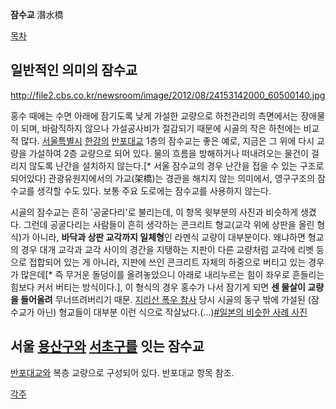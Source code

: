 '''잠수교'''
潛水橋

[[목차]]

== 일반적인 의미의 잠수교 ==

http://file2.cbs.co.kr/newsroom/image/2012/08/24153142000_60500140.jpg

홍수 때에는 수면 아래에 잠기도록 낮게 가설한 교량으로 하천관리의 측면에서는 장애물이 되며, 바람직하지 않으나 가설공사비가 절감되기 때문에 시골의 작은 하천에는 비교적 많다. [[서울특별시]] [[한강]]의 [[반포대교]] 1층의 잠수교는 좋은 예로, 지금은 그 위에 다시 교량을 가설하여 2층 교량으로 되어 있다. 물의 흐름을 방해하거나 떠내려오는 물건이 걸리지 않도록 난간을 설치하지 않는다.[* 서울 잠수교의 경우 난간을 접을 수 있는 구조로 되어있다] 관광유원지에서의 가교(架橋)는 경관을 해치지 않는 의미에서, 영구구조의 잠수교를 생각할 수도 있다. 보통 주요 도로에는 잠수교를 사용하지 않는다.

시골의 잠수교는 흔히 '공굴다리'로 불리는데, 이 항목 윗부분의 사진과 비슷하게 생겼다. 그런데 공굴다리는 사람들이 흔히 생각하는 콘크리트 형교(교각 위에 상판을 올린 형식)가 아니라, '''바닥과 상판 교각까지 일체형'''인 라멘식 교량이 대부분이다. 왜냐하면 형교의 경우 대개 교각과 교각 사이의 경간을 지탱하는 지판이 다른 교량처럼 교각에 리벳 등으로 접합되어 있는 게 아니라, 지판에 쓰인 콘크리트 자체의 하중으로 버티고 있는 경우가 많은데[* 즉 무거운 돌덩이를 올려놓았으니 아래로 내리누르는 힘이 좌우로 흔들리는 힘보다 커서 버티는 방식이다.], 이 형식의 경우 홍수가 나서 잠기게 되면 '''센 물살이 교량을 들어올려''' 무너뜨려버리기 때문. [[지리산 폭우 참사]] 당시 시골의 동구 밖에 가설된 (잠수교가 아닌) 형교들이 대부분 이런 식으로 작살났다.(...)[http://pds.joinsmsn.com/news/component/news1/201207/18/194013_article.jpg #일본의 비슷한 사례 사진]

== 서울 [[용산구]]와 [[서초구]]를 잇는 잠수교 ==

[[반포대교]]와 복층 교량으로 구성되어 있다. 반포대교 항목 참조.

[[각주]]
